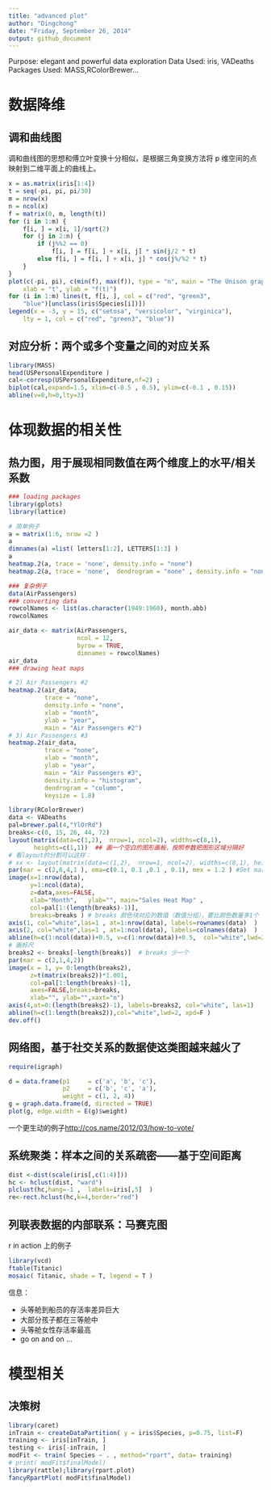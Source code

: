 ```yaml
---
title: "advanced plot"
author: "Dingchong"
date: "Friday, September 26, 2014"
output: github_document
---
```


Purpose:         elegant and powerful data exploration
Data Used:       iris, VADeaths
Packages Used:   MASS,RColorBrewer...

# 数据降维

## 调和曲线图
调和曲线图的思想和傅立叶变换十分相似，是根据三角变换方法将 p 维空间的点映射到二维平面上的曲线上。

```r

x = as.matrix(iris[1:4])
t = seq(-pi, pi, pi/30)
m = nrow(x)
n = ncol(x)
f = matrix(0, m, length(t))
for (i in 1:m) {
    f[i, ] = x[i, 1]/sqrt(2)
    for (j in 2:n) {
        if (j%%2 == 0)
            f[i, ] = f[i, ] + x[i, j] * sin(j/2 * t)
        else f[i, ] = f[i, ] + x[i, j] * cos(j%/%2 * t)
    }
}
plot(c(-pi, pi), c(min(f), max(f)), type = "n", main = "The Unison graph of Iris",
    xlab = "t", ylab = "f(t)")
for (i in 1:m) lines(t, f[i, ], col = c("red", "green3",
    "blue")[unclass(iris$Species[i])])
legend(x = -3, y = 15, c("setosa", "versicolor", "virginica"),
    lty = 1, col = c("red", "green3", "blue"))

```



## 对应分析：两个或多个变量之间的对应关系
```r
library(MASS)
head(USPersonalExpenditure )
cal<-corresp(USPersonalExpenditure,nf=2) ;
biplot(cal,expand=1.5, xlim=c(-0.5 , 0.5), ylim=c(-0.1 , 0.15))
abline(v=0,h=0,lty=3) 
```

# 体现数据的相关性

## 热力图，用于展现相同数值在两个维度上的水平/相关系数

```r

### loading packages
library(gplots)
library(lattice)

# 简单例子
a = matrix(1:6, nrow =2 )
a
dimnames(a) =list( letters[1:2], LETTERS[1:3] )
a
heatmap.2(a, trace = 'none', density.info = "none")
heatmap.2(a, trace = 'none',  dendrogram = "none" , density.info = "none" )

### 复杂例子
data(AirPassengers)
### converting data
rowcolNames <- list(as.character(1949:1960), month.abb)
rowcolNames

air_data <- matrix(AirPassengers,
                   ncol = 12,
                   byrow = TRUE,
                   dimnames = rowcolNames)
air_data
### drawing heat maps

# 2) Air Passengers #2
heatmap.2(air_data,
          trace = "none",
          density.info = "none",
          xlab = "month",
          ylab = "year",
          main = "Air Passengers #2")
# 3) Air Passengers #3
heatmap.2(air_data,
          trace = "none",
          xlab = "month",
          ylab = "year",
          main = "Air Passengers #3",
          density.info = "histogram",
          dendrogram = "column",
          keysize = 1.8)

```


```r

library(RColorBrewer)
data <- VADeaths
pal=brewer.pal(4,"YlOrRd")
breaks<-c(0, 15, 26, 44, 72)
layout(matrix(data=c(1,2),  nrow=1, ncol=2), widths=c(8,1),
       heights=c(1,1))  ## 画一个空白的图形画板，按照参数把图形区域分隔好
# 看layout的分割可以这样：
# xx <- layout(matrix(data=c(1,2),  nrow=1, ncol=2), widths=c(8,1), heights=c(1,1)) ; layout.show(xx)
par(mar = c(2,6,4,1 ), oma=c(0.1, 0.1 ,0.1 , 0.1), mex = 1.2 ) #Set margins for the heatmap
image(x=1:nrow(data),
      y=1:ncol(data),
      z=data,axes=FALSE,
      xlab="Month",   ylab="", main="Sales Heat Map" ,
      col=pal[1:(length(breaks)-1)],
      breaks=breaks ) # breaks 颜色块对应的数值（数值分组），要比颜色数量多1个
axis(1, col="white",las=1 , at=1:nrow(data), labels=rownames(data)  )
axis(2, col="white",las=1 , at=1:ncol(data), labels=colnames(data)  )
abline(h=c(1:ncol(data))+0.5, v=c(1:nrow(data))+0.5,  col="white",lwd=2,xpd=FALSE)
# 画标尺
breaks2 <- breaks[-length(breaks)]  # breaks 少一个
par(mar = c(2,1,4,2))
image(x = 1, y= 0:length(breaks2),
      z=t(matrix(breaks2))*1.001,
      col=pal[1:length(breaks)-1],
      axes=FALSE,breaks=breaks,
      xlab="", ylab="",xaxt="n")
axis(4,at=0:(length(breaks2)-1), labels=breaks2, col="white", las=1)
abline(h=c(1:length(breaks2)),col="white",lwd=2, xpd=F )
dev.off()
```


## 网络图，基于社交关系的数据使这类图越来越火了
```r
require(igraph)

d = data.frame(p1     = c('a', 'b', 'c'),
               p2     = c('b', 'c', 'a'),
               weight = c(1, 2, 4))
g = graph.data.frame(d, directed = TRUE)
plot(g, edge.width = E(g)$weight)


```

一个更生动的例子<http://cos.name/2012/03/how-to-vote/>


## 系统聚类：样本之间的关系疏密――基于空间距离
```r
dist <-dist(scale(iris[,c(1:4)]))
hc <- hclust(dist, "ward")
plclust(hc,hang=-1 ,  labels=iris[,5]  )
re<-rect.hclust(hc,k=4,border="red")
```


## 列联表数据的内部联系：马赛克图

r in action 上的例子
```r
library(vcd)
ftable(Titanic)
mosaic( Titanic, shade = T, legend = T )
```

信息：

- 头等舱到船员的存活率差异巨大  
- 大部分孩子都在三等舱中  
- 头等舱女性存活率最高  
- go on and on ...  

# 模型相关

## 决策树
```r
library(caret)
inTrain <- createDataPartition( y = iris$Species, p=0.75, list=F)
training <- iris[inTrain, ]
testing <- iris[-inTrain, ]
modFit <- train( Species ~ . , method="rpart", data= training)
# print( modFit$finalModel)
library(rattle);library(rpart.plot)
fancyRpartPlot( modFit$finalModel)

```


